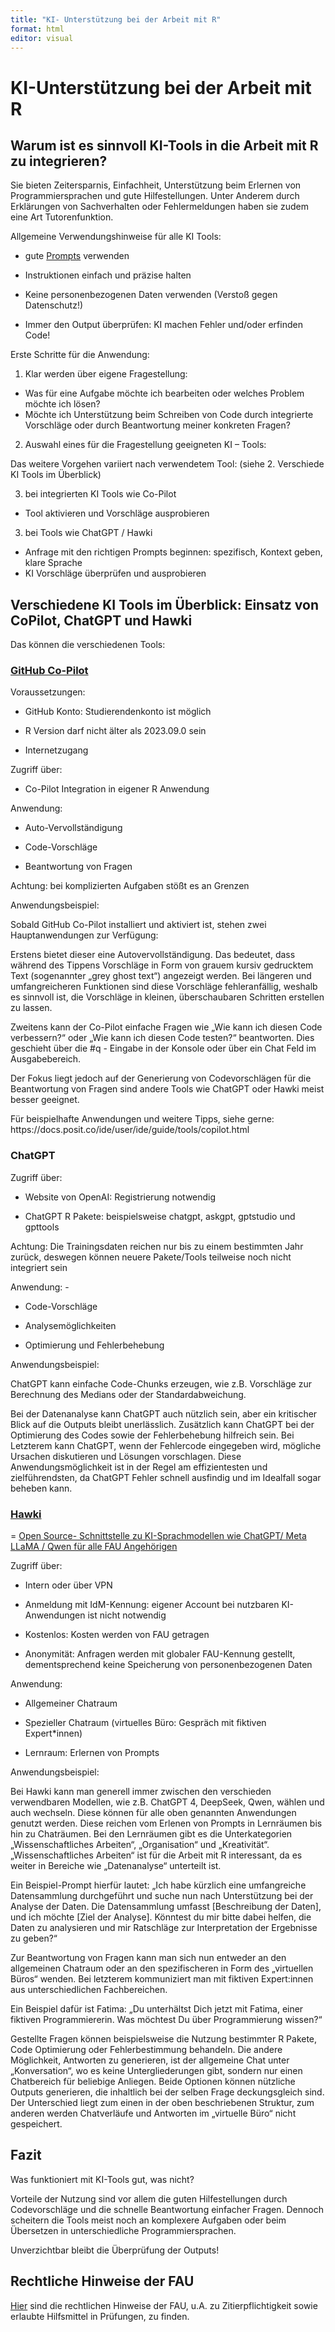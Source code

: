 ```yaml
---
title: "KI- Unterstützung bei der Arbeit mit R"
format: html
editor: visual
---
```


# KI-Unterstützung bei der Arbeit mit R

## Warum ist es sinnvoll KI-Tools in die Arbeit mit R zu integrieren?

Sie bieten Zeitersparnis, Einfachheit, Unterstützung beim Erlernen von Programmiersprachen und gute Hilfestellungen. Unter Anderem durch Erklärungen von Sachverhalten oder Fehlermeldungen haben sie zudem eine Art Tutorenfunktion.

::: callout-important
Allgemeine Verwendungshinweise für alle KI Tools:

-   gute [Prompts](https://www.intern.fau.de/informationstechnik-it/it-tipps-aus-dem-cio-office/prompting-lernen/) verwenden

-   Instruktionen einfach und präzise halten

-   Keine personenbezogenen Daten verwenden (Verstoß gegen Datenschutz!)

-   Immer den Output überprüfen: KI machen Fehler und/oder erfinden Code!
:::

Erste Schritte für die Anwendung:

1.  Klar werden über eigene Fragestellung:

-   Was für eine Aufgabe möchte ich bearbeiten oder welches Problem möchte ich lösen?
-   Möchte ich Unterstützung beim Schreiben von Code durch integrierte Vorschläge oder durch Beantwortung meiner konkreten Fragen?

2.  Auswahl eines für die Fragestellung geeigneten KI – Tools:

Das weitere Vorgehen variiert nach verwendetem Tool: (siehe 2. Verschiede KI Tools im Überblick)

3.  bei integrierten KI Tools wie Co-Pilot

-   Tool aktivieren und Vorschläge ausprobieren

3.  bei Tools wie ChatGPT / Hawki

-   Anfrage mit den richtigen Prompts beginnen: spezifisch, Kontext geben, klare Sprache
-   KI Vorschläge überprüfen und ausprobieren

## Verschiedene KI Tools im Überblick: Einsatz von CoPilot, ChatGPT und Hawki

Das können die verschiedenen Tools:

### [GitHub Co-Pilot](https://docs.posit.co/ide/user/ide/guide/tools/copilot.html)

Voraussetzungen:

-   GitHub Konto: Studierendenkonto ist möglich

-   R Version darf nicht älter als 2023.09.0 sein

-   Internetzugang

Zugriff über:

-   Co-Pilot Integration in eigener R Anwendung

Anwendung:

-   Auto-Vervollständigung

-   Code-Vorschläge

-   Beantwortung von Fragen

Achtung: bei komplizierten Aufgaben stößt es an Grenzen

Anwendungsbeispiel:

Sobald GitHub Co-Pilot installiert und aktiviert ist, stehen zwei Hauptanwendungen zur Verfügung:

Erstens bietet dieser eine Autovervollständigung. Das bedeutet, dass während des Tippens Vorschläge in Form von grauem kursiv gedrucktem Text (sogenannter „grey ghost text“) angezeigt werden. Bei längeren und umfangreicheren Funktionen sind diese Vorschläge fehleranfällig, weshalb es sinnvoll ist, die Vorschläge in kleinen, überschaubaren Schritten erstellen zu lassen.

Zweitens kann der Co-Pilot einfache Fragen wie „Wie kann ich diesen Code verbessern?“ oder „Wie kann ich diesen Code testen?“ beantworten. Dies geschieht über die #q - Eingabe in der Konsole oder über ein Chat Feld im Ausgabebereich.

Der Fokus liegt jedoch auf der Generierung von Codevorschlägen für die Beantwortung von Fragen sind andere Tools wie ChatGPT oder Hawki meist besser geeignet.

Für beispielhafte Anwendungen und weitere Tipps, siehe gerne: https://docs.posit.co/ide/user/ide/guide/tools/copilot.html

### ChatGPT

Zugriff über:

-   Website von OpenAI: Registrierung notwendig

-   ChatGPT R Pakete: beispielsweise chatgpt, askgpt, gptstudio und gpttools

Achtung: Die Trainingsdaten reichen nur bis zu einem bestimmten Jahr zurück, deswegen können neuere Pakete/Tools teilweise noch nicht integriert sein

Anwendung: -

-   Code-Vorschläge

-   Analysemöglichkeiten

-   Optimierung und Fehlerbehebung

Anwendungsbeispiel:

ChatGPT kann einfache Code-Chunks erzeugen, wie z.B. Vorschläge zur Berechnung des Medians oder der Standardabweichung.

Bei der Datenanalyse kann ChatGPT auch nützlich sein, aber ein kritischer Blick auf die Outputs bleibt unerlässlich. Zusätzlich kann ChatGPT bei der Optimierung des Codes sowie der Fehlerbehebung hilfreich sein. Bei Letzterem kann ChatGPT, wenn der Fehlercode eingegeben wird, mögliche Ursachen diskutieren und Lösungen vorschlagen. Diese Anwendungsmöglichkeit ist in der Regel am effizientesten und zielführendsten, da ChatGPT Fehler schnell ausfindig und im Idealfall sogar beheben kann.

### [Hawki](https://www.intern.fau.de/informationstechnik-it/laufende-projekte/hawki-schnittstelle-fuer-ki-sprachmodelle/)

= [Open Source- Schnittstelle zu KI-Sprachmodellen wie ChatGPT/ Meta LLaMA / Qwen für alle FAU Angehörigen](https://www.fau.de/2024/09/news/studium/chatgpt-und-co-fuer-alle-fau-mitglieder/)

Zugriff über:

-   Intern oder über VPN

-   Anmeldung mit IdM-Kennung: eigener Account bei nutzbaren KI-Anwendungen ist nicht notwendig

-   Kostenlos: Kosten werden von FAU getragen

-   Anonymität: Anfragen werden mit globaler FAU-Kennung gestellt, dementsprechend keine Speicherung von personenbezogenen Daten

Anwendung:

-   Allgemeiner Chatraum

-   Spezieller Chatraum (virtuelles Büro: Gespräch mit fiktiven Expert\*innen)

-   Lernraum: Erlernen von Prompts

Anwendungsbeispiel:

Bei Hawki kann man generell immer zwischen den verschieden verwendbaren Modellen, wie z.B. ChatGPT 4, DeepSeek, Qwen, wählen und auch wechseln. Diese können für alle oben genannten Anwendungen genutzt werden. Diese reichen vom Erlenen von Prompts in Lernräumen bis hin zu Chaträumen. Bei den Lernräumen gibt es die Unterkategorien „Wissenschaftliches Arbeiten“, „Organisation“ und „Kreativität“. „Wissenschaftliches Arbeiten“ ist für die Arbeit mit R interessant, da es weiter in Bereiche wie „Datenanalyse“ unterteilt ist.

Ein Beispiel-Prompt hierfür lautet: „Ich habe kürzlich eine umfangreiche Datensammlung durchgeführt und suche nun nach Unterstützung bei der Analyse der Daten. Die Datensammlung umfasst \[Beschreibung der Daten\], und ich möchte \[Ziel der Analyse\]. Könntest du mir bitte dabei helfen, die Daten zu analysieren und mir Ratschläge zur Interpretation der Ergebnisse zu geben?“

Zur Beantwortung von Fragen kann man sich nun entweder an den allgemeinen Chatraum oder an den spezifischeren in Form des „virtuellen Büros“ wenden. Bei letzterem kommuniziert man mit fiktiven Expert:innen aus unterschiedlichen Fachbereichen.

Ein Beispiel dafür ist Fatima: „Du unterhältst Dich jetzt mit Fatima, einer fiktiven Programmiererin. Was möchtest Du über Programmierung wissen?“

Gestellte Fragen können beispielsweise die Nutzung bestimmter R Pakete, Code Optimierung oder Fehlerbestimmung behandeln. Die andere Möglichkeit, Antworten zu generieren, ist der allgemeine Chat unter „Konversation“, wo es keine Untergliederungen gibt, sondern nur einen Chatbereich für beliebige Anliegen. Beide Optionen können nützliche Outputs generieren, die inhaltlich bei der selben Frage deckungsgleich sind. Der Unterschied liegt zum einen in der oben beschriebenen Struktur, zum anderen werden Chatverläufe und Antworten im „virtuelle Büro“ nicht gespeichert.

## Fazit

Was funktioniert mit KI-Tools gut, was nicht?

Vorteile der Nutzung sind vor allem die guten Hilfestellungen durch Codevorschläge und die schnelle Beantwortung einfacher Fragen. Dennoch scheitern die Tools meist noch an komplexere Aufgaben oder beim Übersetzen in unterschiedliche Programmiersprachen.

Unverzichtbar bleibt die Überprüfung der Outputs!

## Rechtliche Hinweise der FAU

[Hier](https://digitale-lehre.fau.de/digital-lehren/umsetzen/kuenstliche-intelligenz-in-der-lehre/) sind die rechtlichen Hinweise der FAU, u.A. zu Zitierpflichtigkeit sowie erlaubte Hilfsmittel in Prüfungen, zu finden.
